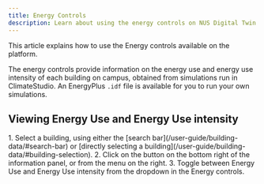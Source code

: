 ```yaml
---
title: Energy Controls
description: Learn about using the energy controls on NUS Digital Twin
---
```


This article explains how to use the Energy controls available on the platform. 

The energy controls provide information on the energy use and energy use intensity of each building on campus, obtained from simulations run in ClimateStudio. An EnergyPlus `.idf` file is available for you to run your own simulations.

## Viewing Energy Use and Energy Use intensity

<Steps>
1. Select a building, using either the [search bar](/user-guide/building-data/#search-bar) or [directly selecting a building](/user-guide/building-data/#building-selection).
2. Click on the <span style={{ display: 'inline-block' }}><Icons.Energy height="1.125rem" width="1.125rem" /></span> button on the bottom right of the information panel, or from the menu on the right.
3. Toggle between Energy Use and Energy Use intensity from the dropdown in the Energy controls.
</Steps>